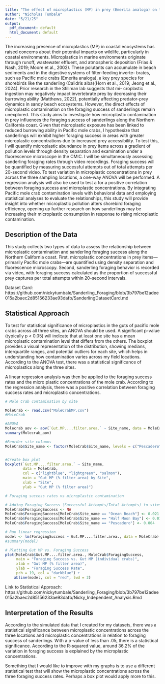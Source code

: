 ```yaml
---
title: "The effect of microplastics (MP) in prey (Emerita analoga) on the foraging success of sanderlings (Calidris alba)"
author: "Nicholas Tumbale"
date: "5/21/25"
output:
  pdf_document: default
  html_document: default
---
```




  The increasing presence of microplastics (MP) in coastal ecosystems has raised concerns about their potential
impacts on wildlife, particularly in coastal environments. Microplastics in marine environments originate
through runoff, wastewater effluent, and atmospheric deposition (Frias & Nash, 2019; Moore et al., 2002).
These polutants can accumulate in beach sediments and in the digestive systems of filter-feeding inverte-
brates, such as Pacific mole crabs (Emerita analoga), a key prey species for shorebirds like the sanderling
(Calidris alba)(Horn et al., 2019; Jeong et al., 2024). Prior research in the Stillman lab suggests that mi-
croplastic ingestion may negatively impact invertebrate prey by decreasing their burrowing ability (Matthews,
2022), potentially affecting predator-prey dynamics in sandy beach ecosystems. However, the direct effects
of microplastic contamination on the foraging success of sanderlings remain unexplored.
  This study aims to investigate how microplastic contamination in prey influences the
foraging success of sanderlings along the Northern California coast. Given that microplastic exposure has
been linked to reduced burrowing ability in Pacific mole crabs, I hypothesize that sanderlings will exhibit
higher foraging success in areas with greater microplastic concentrations due to increased prey accessibility.
To test this, I will quantify microplastic abundance in prey items across a gradient of pollution levels through 
density separation and examination under a fluorescence microscope in the CMIC. I will be simultaneously assessing 
sanderling foraging rates through video recordings. Foraging success will be quantified by measuring successful 
attempts out of total attempts per 20-second video. To test variation in microplastic concentrations in prey across the
three sampling locations, a one-way ANOVA will be performed. A regression analysis will also be used
to test a for a positive correlation between foraging success and microplastic concentrations. By integrating
Pacific mole crab contamination levels with behavioral data and employing statistical analyses to evaluate the
relationships, this study will provide insight into whether microplastic pollution alters shorebird foraging
efficiency, opening up further research on how sanderlings may be increasing their microplastic consumption
in response to rising microplastic contamination.


## Description of the Data

  This study collects two types of data to assess the relationship between microplastic contamination and sanderling foraging success along
the Northern California coast. First, microplastic concentrations in prey items—primarily Pacific mole crabs—are quantified using density 
separation and fluorescence microscopy. Second, sanderling foraging behavior is recorded via video, with foraging success calculated as the
proportion of successful prey captures per total attempts within 20-second intervals. 
  
Dataset Card:
https://github.com/nickytumbale/Sanderling_Foraging/blob/3b797be12adee015a2baec2d85156233ae93dafb/SanderlingDatasetCard.md
  
## Statistical Approach

  To test for statistical significance of microplastics in the guts of pacific mole crabs across all three sites, an ANOVA should be used.
A significant p-value (typically p < 0.05) will indicate that at least one site has a mean microplastic contamination level that differs 
from the others. The boxplot provides a visual representation of the distribution, showing medians, interquartile ranges, and potential 
outliers for each site, which helps in understanding how contamination varies across my field locations. According to the ANOVA test, there
was a statistical significance of microplastics along the three sites.

  A linear regression analysis was then be applied to the foraging success rates and the micro plastic concentrations of the mole crab. 
According to the regression analysis, there was a positive correlation between foraging success rates and microplastic concentrations.

  
  
```r
# Mole Crab contamination by site

MoleCrab <- read.csv("MoleCrabMP.csv")
#MoleCrab

#ANOVA
Molecrab_aov <- aov(`Gut.MP....filter.area.` ~ Site_name, data = MoleCrab)
summary(Molecrab_aov)

#Reorder site columns
MoleCrab$Site_name <- factor(MoleCrab$Site_name, levels = c("Pescadero", "Half Moon Bay", "Ocean Beach"))


#Create box plot
boxplot(`Gut.MP....filter.area.` ~ Site_name,
        data = MoleCrab,
        col = c("lightblue", "lightgreen", "salmon"),
        main = "Gut MP (% filter area) by Site",
        xlab = "Site",
        ylab = "Gut MP (% filter area)")
```

```r
# Foraging success rates vs microplastic contamination

# Adding Foraging Success (Successful Attempts/Total Attempts) to sites
MoleCrab$ForagingSuccess <- NA
MoleCrab$ForagingSuccess[MoleCrab$Site_name == "Ocean Beach"] <- 0.021
MoleCrab$ForagingSuccess[MoleCrab$Site_name == "Half Moon Bay"] <- 0.016
MoleCrab$ForagingSuccess[MoleCrab$Site_name == "Pescadero"] <- 0.004

# Run linear regression
model <- lm(ForagingSuccess ~ Gut.MP....filter.area., data = MoleCrab)
#summary(model)

# Plotting Gut MP vs. Foraging Success 
plot(MoleCrab$Gut.MP....filter.area., MoleCrab$ForagingSuccess,
     main = "Foraging Success vs. Gut MP (individual crabs)",
     xlab = "Gut MP (% filter area)",
     ylab = "Foraging Success Rate",
     pch = 19, col = "darkblue") +
    abline(model, col = "red", lwd = 2)

```
Link to Statistical Approach:
https://github.com/nickytumbale/Sanderling_Foraging/blob/3b797be12adee015a2baec2d85156233ae93dafb/Nicky_Independent_Analysis.Rmd


## Interpretation of the Results

  According to the simulated data that I created for my datasets, there was a statistical significance between microplastic concentrations 
across the three locations and microplastic concentrations in relation to foraging success of sanderlings. With a p-value of less than .05,
there is a statistical significance. According to the R-squared value, around 36.2% of the variation in foraging success is explained by 
the microplastic concentrations.

  Something that I would like to improve with my graphs is to use a different statistical test that will show the microplastic 
concentrations across the three foraging success rates. Perhaps a box plot would apply more to this.
